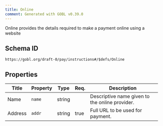 ```yaml
---
title: Online
comment: Generated with GOBL v0.39.0
---
```


Online provides the details required to make a payment online using a website

## Schema ID

`https://gobl.org/draft-0/pay/instructions#/$defs/Online`

## Properties

| Title   | Property | Type   | Req. | Description                                    |
|---------|----------|--------|------|------------------------------------------------|
| Name    | `name`   | string |      | Descriptive name given to the online provider. |
| Address | `addr`   | string | true | Full URL to be used for payment.               |

